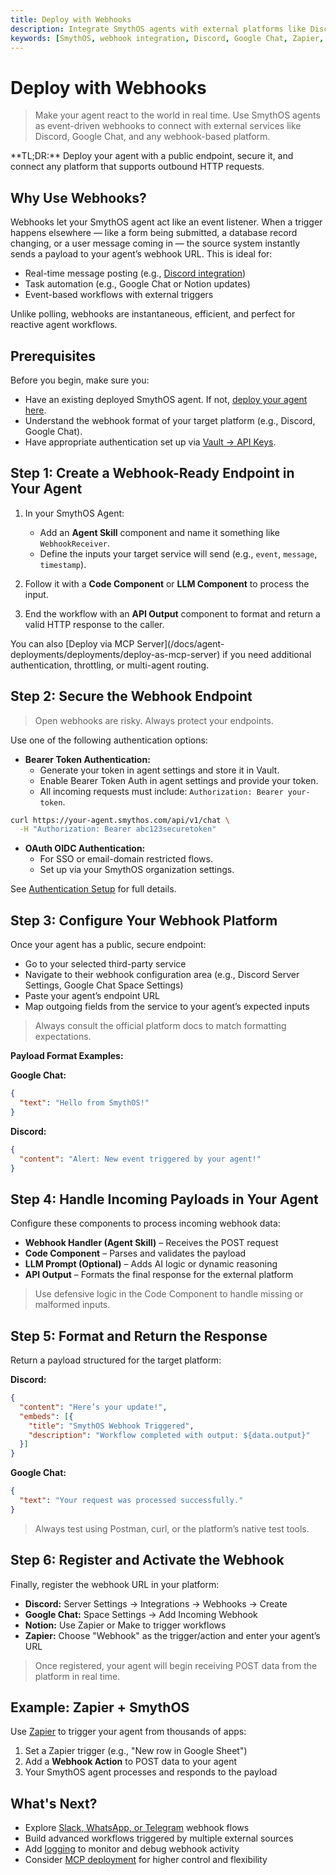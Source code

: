 ```yaml
---
title: Deploy with Webhooks
description: Integrate SmythOS agents with external platforms like Discord or Google Chat using webhook deployments to extend agent functionality.
keywords: [SmythOS, webhook integration, Discord, Google Chat, Zapier, real-time automation, event-driven agents]
---
```


# Deploy with Webhooks

> Make your agent react to the world in real time. Use SmythOS agents as event-driven webhooks to connect with external services like Discord, Google Chat, and any webhook-based platform.

<InfoCallout>
**TL;DR:** Deploy your agent with a public endpoint, secure it, and connect any platform that supports outbound HTTP requests.
</InfoCallout>

<Divider />

## Why Use Webhooks?

Webhooks let your SmythOS agent act like an event listener. When a trigger happens elsewhere — like a form being submitted, a database record changing, or a user message coming in — the source system instantly sends a payload to your agent’s webhook URL. This is ideal for:

- Real-time message posting (e.g., [Discord integration](/docs/integrations/discord))
- Task automation (e.g., Google Chat or Notion updates)
- Event-based workflows with external triggers

Unlike polling, webhooks are instantaneous, efficient, and perfect for reactive agent workflows.

<Divider />

## Prerequisites

Before you begin, make sure you:

- Have an existing deployed SmythOS agent. If not, [deploy your agent here](/docs/agent-deployments/overview).
- Understand the webhook format of your target platform (e.g., Discord, Google Chat).
- Have appropriate authentication set up via [Vault → API Keys](/docs/agent-collaboration/working-with-agents/vault-sharing).

<Divider />

## Step 1: Create a Webhook-Ready Endpoint in Your Agent

1. In your SmythOS Agent:
   - Add an **Agent Skill** component and name it something like `WebhookReceiver`.
   - Define the inputs your target service will send (e.g., `event`, `message`, `timestamp`).

2. Follow it with a **Code Component** or **LLM Component** to process the input.

3. End the workflow with an **API Output** component to format and return a valid HTTP response to the caller.

<InfoCallout>
You can also [Deploy via MCP Server](/docs/agent-deployments/deployments/deploy-as-mcp-server) if you need additional authentication, throttling, or multi-agent routing.
</InfoCallout>

<Divider />

## Step 2: Secure the Webhook Endpoint

> Open webhooks are risky. Always protect your endpoints.

Use one of the following authentication options:

- **Bearer Token Authentication:**
  - Generate your token in agent settings and store it in Vault.
  - Enable Bearer Token Auth in agent settings and provide your token.
  - All incoming requests must include: `Authorization: Bearer your-token`.

```bash
curl https://your-agent.smythos.com/api/v1/chat \
  -H "Authorization: Bearer abc123securetoken"
```

- **OAuth OIDC Authentication:**
  - For SSO or email-domain restricted flows.
  - Set up via your SmythOS organization settings.

See [Authentication Setup](/docs/agent-studio/agent-settings/authentication) for full details.

<Divider />

## Step 3: Configure Your Webhook Platform

Once your agent has a public, secure endpoint:

- Go to your selected third-party service
- Navigate to their webhook configuration area (e.g., Discord Server Settings, Google Chat Space Settings)
- Paste your agent’s endpoint URL
- Map outgoing fields from the service to your agent’s expected inputs

> Always consult the official platform docs to match formatting expectations.

**Payload Format Examples:**

**Google Chat:**
```json
{
  "text": "Hello from SmythOS!"
}
```

**Discord:**
```json
{
  "content": "Alert: New event triggered by your agent!"
}
```

<Divider />

## Step 4: Handle Incoming Payloads in Your Agent

Configure these components to process incoming webhook data:

- **Webhook Handler (Agent Skill)** – Receives the POST request
- **Code Component** – Parses and validates the payload
- **LLM Prompt (Optional)** – Adds AI logic or dynamic reasoning
- **API Output** – Formats the final response for the external platform

> Use defensive logic in the Code Component to handle missing or malformed inputs.

<Divider />

## Step 5: Format and Return the Response

Return a payload structured for the target platform:

**Discord:**
```json
{
  "content": "Here’s your update!",
  "embeds": [{
    "title": "SmythOS Webhook Triggered",
    "description": "Workflow completed with output: ${data.output}"
  }]
}
```

**Google Chat:**
```json
{
  "text": "Your request was processed successfully."
}
```

> Always test using Postman, curl, or the platform’s native test tools.

<Divider />

## Step 6: Register and Activate the Webhook

Finally, register the webhook URL in your platform:

- **Discord:** Server Settings → Integrations → Webhooks → Create
- **Google Chat:** Space Settings → Add Incoming Webhook
- **Notion:** Use Zapier or Make to trigger workflows
- **Zapier:** Choose "Webhook" as the trigger/action and enter your agent’s URL

> Once registered, your agent will begin receiving POST data from the platform in real time.

<Divider />

## Example: Zapier + SmythOS

Use [Zapier](https://zapier.com) to trigger your agent from thousands of apps:

1. Set a Zapier trigger (e.g., "New row in Google Sheet")
2. Add a **Webhook Action** to POST data to your agent
3. Your SmythOS agent processes and responds to the payload

<Divider />

## What's Next?

- Explore [Slack, WhatsApp, or Telegram](/docs/agent-deployments/integration-components/whatsapp-integration) webhook flows
- Build advanced workflows triggered by multiple external sources
- Add [logging](/docs/agent-studio/agent-settings/logs) to monitor and debug webhook activity
- Consider [MCP deployment](/docs/agent-deployments/deployments-deploy-with-mcp) for higher control and flexibility

<PromptCard prompt="Deploy your agent as a secure webhook and connect to platforms like Discord, Google Chat, or Zapier." />